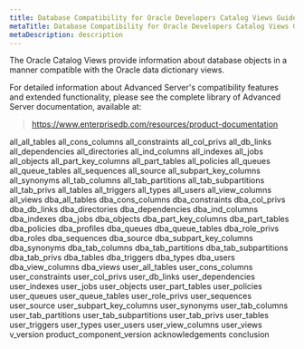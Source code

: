 ```yaml
---
title: Database Compatibility for Oracle Developers Catalog Views Guide
metaTitle: Database Compatibility for Oracle Developers Catalog Views Guide
metaDescription: description
---
```


The Oracle Catalog Views provide information about database objects in a
manner compatible with the Oracle data dictionary views.

For detailed information about Advanced Server's compatibility features
and extended functionality, please see the complete library of Advanced
Server documentation, available at:

> <https://www.enterprisedb.com/resources/product-documentation>

<div class="toctree" data-maxdepth="3">

all\_all\_tables all\_cons\_columns all\_constraints all\_col\_privs
all\_db\_links all\_dependencies all\_directories all\_ind\_columns
all\_indexes all\_jobs all\_objects all\_part\_key\_columns
all\_part\_tables all\_policies all\_queues all\_queue\_tables
all\_sequences all\_source all\_subpart\_key\_columns all\_synonyms
all\_tab\_columns all\_tab\_partitions all\_tab\_subpartitions
all\_tab\_privs all\_tables all\_triggers all\_types all\_users
all\_view\_columns all\_views dba\_all\_tables dba\_cons\_columns
dba\_constraints dba\_col\_privs dba\_db\_links dba\_directories
dba\_dependencies dba\_ind\_columns dba\_indexes dba\_jobs dba\_objects
dba\_part\_key\_columns dba\_part\_tables dba\_policies dba\_profiles
dba\_queues dba\_queue\_tables dba\_role\_privs dba\_roles
dba\_sequences dba\_source dba\_subpart\_key\_columns dba\_synonyms
dba\_tab\_columns dba\_tab\_partitions dba\_tab\_subpartitions
dba\_tab\_privs dba\_tables dba\_triggers dba\_types dba\_users
dba\_view\_columns dba\_views user\_all\_tables user\_cons\_columns
user\_constraints user\_col\_privs user\_db\_links user\_dependencies
user\_indexes user\_jobs user\_objects user\_part\_tables user\_policies
user\_queues user\_queue\_tables user\_role\_privs user\_sequences
user\_source user\_subpart\_key\_columns user\_synonyms
user\_tab\_columns user\_tab\_partitions user\_tab\_subpartitions
user\_tab\_privs user\_tables user\_triggers user\_types user\_users
user\_view\_columns user\_views v\_version product\_component\_version
acknowledgements conclusion

</div>

